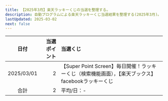 ```yaml
---
title: 【2025年3月】楽天ラッキーくじの当選を整理する。
description: 自動プログラムによる楽天ラッキーくじ当選結果を整理する(2025年3月)。
lastUpdated: 2025-03-02
next: false
---
```



<CloudinaryImage txt={imageTxt} wid='800'></CloudinaryImage>
<NoteRakutenKuji></NoteRakutenKuji>


| 日付 | 当選ポイント | 当選くじ |
| :---: | ---: | :--- |
| 2025/03/01 | 2 | 【Super Point Screen】毎日開催！ラッキーくじ（検索機能画面），【楽天ブックス】facebookラッキーくじ |
| 合計 | 2 | 平均/日：- |
